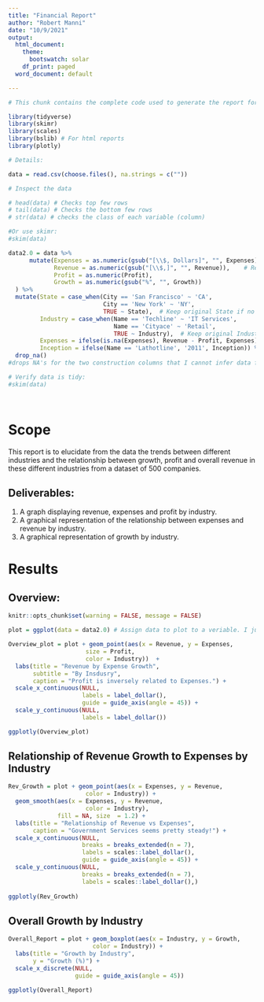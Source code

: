 ```yaml
---
title: "Financial Report"
author: "Robert Manni"
date: "10/9/2021"
output:
  html_document:
    theme:
      bootswatch: solar
    df_print: paged
  word_document: default

---
```


```r
# This chunk contains the complete code used to generate the report for this Rmarkdown report excluding graphical analysis. 

library(tidyverse)
library(skimr)
library(scales)
library(bslib) # For html reports
library(plotly)

# Details:

data = read.csv(choose.files(), na.strings = c(""))

# Inspect the data

# head(data) # Checks top few rows
# tail(data) # Checks the bottom few rows
# str(data) # checks the class of each variable (column)

#Or use skimr:
#skim(data)

data2.0 = data %>% 
      mutate(Expenses = as.numeric(gsub("[\\$, Dollars]", "", Expenses)),  # Remove '$', ',', and " Dollars"
             Revenue = as.numeric(gsub("[\\$,]", "", Revenue)),    # Remove '$' and ','
             Profit = as.numeric(Profit), 
             Growth = as.numeric(gsub("%", "", Growth))
  ) %>% 
  mutate(State = case_when(City == 'San Francisco' ~ 'CA', 
                           City == 'New York' ~ 'NY', 
                           TRUE ~ State),  # Keep original State if no match
         Industry = case_when(Name == 'Techline' ~ 'IT Services', 
                              Name == 'Cityace' ~ 'Retail', 
                              TRUE ~ Industry),  # Keep original Industry if no match
         Expenses = ifelse(is.na(Expenses), Revenue - Profit, Expenses),
         Inception = ifelse(Name == 'Lathotline', '2011', Inception)) %>% 
  drop_na()
#drops NA's for the two construction columns that I cannot infer data for.

# Verify data is tidy:
#skim(data)




```

# Scope

This report is to elucidate from the data the trends between different industries and the relationship between growth, profit and overall revenue in these different industries from a dataset of 500 companies. 

## Deliverables:
1. A graph displaying revenue, expenses and profit by industry. 
2. A graphical representation of the relationship between expenses and revenue by industry. 
3. A graphical representation of growth by industry. 

# Results

## Overview:

```r
knitr::opts_chunk$set(warning = FALSE, message = FALSE) 

plot = ggplot(data = data2.0) # Assign data to plot to a veriable. I just like that. 

Overview_plot = plot + geom_point(aes(x = Revenue, y = Expenses,
                      size = Profit,
                      color = Industry))  +
  labs(title = "Revenue by Expense Growth",
       subtitle = "By Insdusry",
       caption = "Profit is inversely related to Expenses.") +
  scale_x_continuous(NULL,
                     labels = label_dollar(),
                     guide = guide_axis(angle = 45)) +
  scale_y_continuous(NULL,
                     labels = label_dollar())

ggplotly(Overview_plot)
```

## Relationship of Revenue Growth to Expenses by Industry

```r
Rev_Growth = plot + geom_point(aes(x = Expenses, y = Revenue,
                      color = Industry)) +
  geom_smooth(aes(x = Expenses, y = Revenue,
                      color = Industry),
              fill = NA, size  = 1.2) + 
  labs(title = "Relationship of Revenue vs Expenses",
       caption = "Government Services seems pretty steady!") +
  scale_x_continuous(NULL,
                     breaks = breaks_extended(n = 7),
                     labels = scales::label_dollar(),
                     guide = guide_axis(angle = 45)) +
  scale_y_continuous(NULL,
                     breaks = breaks_extended(n = 7),
                     labels = scales::label_dollar(),)
 
ggplotly(Rev_Growth) 
```

## Overall Growth by Industry

```r
Overall_Report = plot + geom_boxplot(aes(x = Industry, y = Growth, 
                        color = Industry)) +
  labs(title = "Growth by Industry",
       y = "Growth (%)") +
  scale_x_discrete(NULL,
                   guide = guide_axis(angle = 45))

ggplotly(Overall_Report)
```


